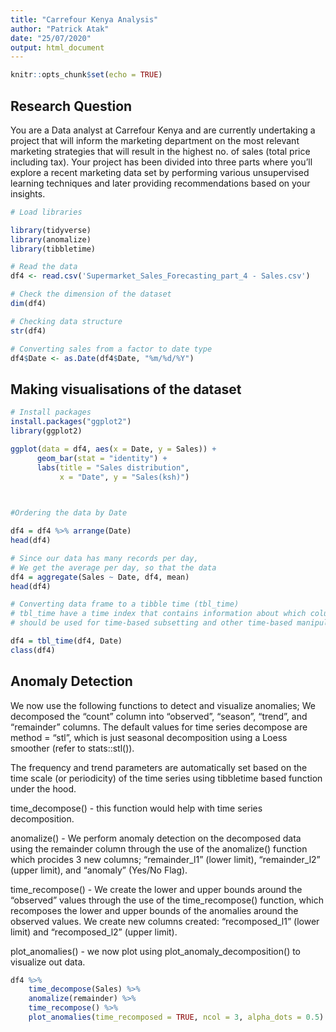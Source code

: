 ```yaml
---
title: "Carrefour Kenya Analysis"
author: "Patrick Atak"
date: "25/07/2020"
output: html_document
---
```


```r
knitr::opts_chunk$set(echo = TRUE)
```

## Research Question

You are a Data analyst at Carrefour Kenya and are currently undertaking a project that will inform the marketing department on the most relevant marketing strategies that will result in the highest no. of sales (total price including tax). Your project has been divided into three parts where you'll explore a recent marketing data set by performing various unsupervised learning techniques and later providing recommendations based on your insights.

```R
# Load libraries

library(tidyverse)
library(anomalize)
library(tibbletime)
```

```R
# Read the data 
df4 <- read.csv('Supermarket_Sales_Forecasting_part_4 - Sales.csv')

# Check the dimension of the dataset
dim(df4)

# Checking data structure
str(df4)

# Converting sales from a factor to date type
df4$Date <- as.Date(df4$Date, "%m/%d/%Y")

```

## Making visualisations of the dataset
```R
# Install packages
install.packages("ggplot2")
library(ggplot2)

ggplot(data = df4, aes(x = Date, y = Sales)) +
      geom_bar(stat = "identity") +
      labs(title = "Sales distribution",
           x = "Date", y = "Sales(ksh)")
           


#Ordering the data by Date

df4 = df4 %>% arrange(Date)
head(df4)

# Since our data has many records per day, 
# We get the average per day, so that the data
df4 = aggregate(Sales ~ Date, df4, mean)
head(df4)

# Converting data frame to a tibble time (tbl_time)
# tbl_time have a time index that contains information about which column 
# should be used for time-based subsetting and other time-based manipulation,

df4 = tbl_time(df4, Date)
class(df4)
```

## Anomaly Detection
We now use the following functions to detect and visualize anomalies; We decomposed the “count” column into “observed”, “season”, “trend”, and “remainder” columns. The default values for time series decompose are method = "stl", which is just seasonal decomposition using a Loess smoother (refer to stats::stl()).

The frequency and trend parameters are automatically set based on the time scale (or periodicity) of the time series using tibbletime based function under the hood.

time_decompose() - this function would help with time series decomposition.

anomalize() - We perform anomaly detection on the decomposed data using the remainder column through the use of the anomalize() function which procides 3 new columns; “remainder_l1” (lower limit), “remainder_l2” (upper limit), and “anomaly” (Yes/No Flag).

time_recompose() - We create the lower and upper bounds around the “observed” values through the use of the time_recompose() function, which recomposes the lower and upper bounds of the anomalies around the observed values. We create new columns created: “recomposed_l1” (lower limit) and “recomposed_l2” (upper limit).

plot_anomalies() - we now plot using plot_anomaly_decomposition() to visualize out data.

```R
df4 %>%
    time_decompose(Sales) %>%
    anomalize(remainder) %>%
    time_recompose() %>%
    plot_anomalies(time_recomposed = TRUE, ncol = 3, alpha_dots = 0.5)
    

```

